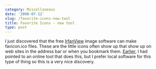 ```yaml
---
category: Miscellaneous
date: '2008-07-12'
slug: /favorite-icons-new-tool
title: Favorite Icons - new tool
type: post
---
```



I just discovered that the free
[IrfanView](http://www.irfanview.com/) image software can make
favicon.ico files. These are the little icons often show up that
show up on web sites in the address bar or when you bookmark them.
[Earlier](http://www.alanwsmith.com/blog/2008/03/30/favorite-icons/),
I had pointed to an online tool that does this, but I prefer local
software for this type of thing so this is a very nice discovery.